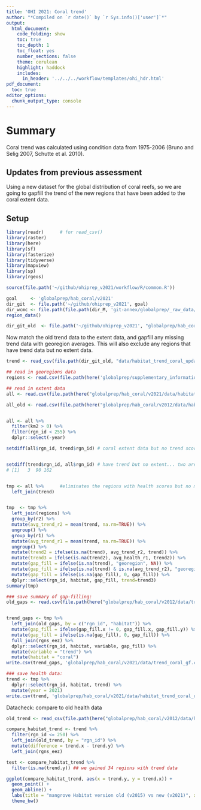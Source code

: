 ```yaml
---
title: 'OHI 2021: Coral trend'
author: "*Compiled on `r date()` by `r Sys.info()['user']`*"
output: 
  html_document:
    code_folding: show
    toc: true
    toc_depth: 1
    toc_float: yes
    number_sections: false
    theme: cerulean
    highlight: haddock
    includes: 
      in_header: '../../../workflow/templates/ohi_hdr.html'
pdf_document:
  toc: true
editor_options: 
  chunk_output_type: console
---
```


# Summary

Coral trend was calculated using condition data from 1975-2006 (Bruno and Selig 2007, Schutte et al. 2010).


## Updates from previous assessment
Using a new dataset for the global distribution of coral reefs, so we are going to gapfill the trend of the new regions that have been added to the coral extent data. 


## Setup
``` r
library(readr)      # for read_csv()
library(raster)
library(here)
library(sf)
library(fasterize)
library(tidyverse)
library(mapview)
library(sp)
library(rgeos)

source(file.path('~/github/ohiprep_v2021/workflow/R/common.R'))

goal     <- 'globalprep/hab_coral/v2021'
dir_git  <- file.path('~/github/ohiprep_v2021', goal)
dir_wcmc <- file.path(file.path(dir_M, 'git-annex/globalprep/_raw_data/wcmc_coral'))
region_data()

dir_git_old  <- file.path('~/github/ohiprep_v2021', "globalprep/hab_coral/v2012")
```

Now match the old trend data to the extent data, and gapfill any missing trend data with georegion averages. This will also exclude any regions that have trend data but no extent data. 


```r
trend <- read_csv(file.path(dir_git_old, "data/habitat_trend_coral_updated.csv"))

## read in georegions data
regions <- read.csv(file.path(here('globalprep/supplementary_information/v2018/rgn_georegions_wide_2013b.csv')))

## read in extent data
all <- read.csv(file.path(here("globalprep/hab_coral/v2021/data/habitat_extent_coral_updated.csv")))

all_old <- read.csv(file.path(here("globalprep/hab_coral/v2012/data/habitat_extent_coral_updated.csv")))


all <- all %>%
  filter(km2 > 0) %>%
  filter(rgn_id < 255) %>%
  dplyr::select(-year)

setdiff(all$rgn_id, trend$rgn_id) # coral extent data but no trend score # 6  10  11  12  28  38  44  45  46  48  49  50  51  54  79 107 114 119 125 137 146 148 149 150 155 157 159 190 191 204 212 231 237 136


setdiff(trend$rgn_id, all$rgn_id) # have trend but no extent... two are small islands. One is new zealand. New Zealand does not have a coral reef.. so probably not a big deal. 
# [1]   3  90 162


tmp <- all %>%      #eliminates the regions with health scores but no mangroves
  left_join(trend)


tmp  <- tmp %>%
  left_join(regions) %>%
  group_by(r2) %>%
  mutate(avg_trend_r2 = mean(trend, na.rm=TRUE)) %>%
  ungroup() %>%
  group_by(r1) %>%
  mutate(avg_trend_r1 = mean(trend, na.rm=TRUE)) %>%
  ungroup() %>%
  mutate(trend2 = ifelse(is.na(trend), avg_trend_r2, trend)) %>%
  mutate(trend3 = ifelse(is.na(trend2), avg_health_r1, trend2)) %>%
  mutate(gap_fill = ifelse(is.na(trend), "georegion", NA)) %>%
  mutate(gap_fill = ifelse(is.na(trend) & is.na(avg_trend_r2), "georegion", gap_fill)) %>%
  mutate(gap_fill = ifelse(is.na(gap_fill), 0, gap_fill)) %>%
  dplyr::select(rgn_id, habitat, gap_fill, trend=trend3)
summary(tmp)

### save summary of gap-filling:
old_gaps <- read.csv(file.path(here("globalprep/hab_coral/v2012/data/trend_coral_gf.csv")))


trend_gaps <- tmp %>%
  left_join(old_gaps, by = c("rgn_id", "habitat")) %>%
  mutate(gap_fill = ifelse(gap_fill.x != 0, gap_fill.x, gap_fill.y)) %>%
  mutate(gap_fill = ifelse(is.na(gap_fill), 0, gap_fill)) %>%
  full_join(rgns_eez) %>% 
  dplyr::select(rgn_id, habitat, variable, gap_fill) %>%
  mutate(variable = "trend") %>%
  mutate(habitat = "coral")
write.csv(trend_gaps, 'globalprep/hab_coral/v2021/data/trend_coral_gf.csv', row.names=FALSE)

### save health data:
trend <- tmp %>%
  dplyr::select(rgn_id, habitat, trend) %>%
  mutate(year = 2021)
write.csv(trend, 'globalprep/hab_coral/v2021/data/habitat_trend_coral_updated.csv', row.names=FALSE)

```

Datacheck: compare to old health data

```r
old_trend <- read_csv(file.path(here("globalprep/hab_coral/v2012/data/habitat_trend_coral_updated.csv")))

compare_habitat_trend <- trend %>%
  filter(rgn_id <= 250) %>%
  left_join(old_trend, by = "rgn_id") %>%
  mutate(difference = trend.x - trend.y) %>%
  left_join(rgns_eez)

test <- compare_habitat_trend %>%
  filter(is.na(trend.y)) ## we gained 34 regions with trend data

ggplot(compare_habitat_trend, aes(x = trend.y, y = trend.x)) +
  geom_point() +
  geom_abline() +
  labs(title = "mangrove Habitat version old (v2015) vs new (v2021)", x = "old trend", y=  "new trend") +
  theme_bw()

```